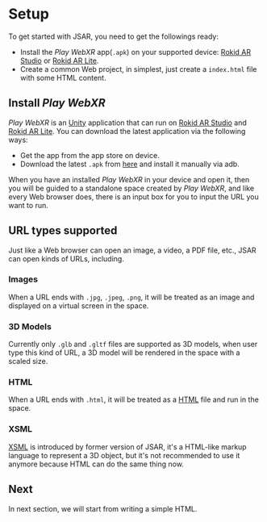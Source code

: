 
# Setup

To get started with JSAR, you need to get the followings ready:

- Install the _Play WebXR_ app(`.apk`) on your supported device: [Rokid AR Studio][] or [Rokid AR Lite][].
- Create a common Web project, in simplest, just create a `index.html` file with some HTML content.

[Rokid AR Studio]: https://arstudio.rokid.com/
[Rokid AR Lite]: https://arlite.rokid.com/

## Install _Play WebXR_

_Play WebXR_ is an [Unity][] application that can run on [Rokid AR Studio][] and [Rokid AR Lite][]. You can download the latest application via the following ways:

- Get the app from the app store on device.
- Download the latest `.apk` from [here](http://ar.rokidcdn.com/web-assets/yodaos-jsar/PlayWEBXR.apk) and install it manually via adb.

When you have an installed _Play WebXR_ in your device and open it, then you will be guided to a standalone space created by _Play WebXR_, and like every Web browser does, there is an input box for you to input the URL you want to run.

## URL types supported

Just like a Web browser can open an image, a video, a PDF file, etc., JSAR can open kinds of URLs, including.

### Images

When a URL ends with `.jpg`, `.jpeg`, `.png`, it will be treated as an image and displayed on a virtual screen in the space.

### 3D Models

Currently only `.glb` and `.gltf` files are supported as 3D models, when user type this kind of URL, a 3D model will be rendered in the space with a scaled size.

### HTML

When a URL ends with `.html`, it will be treated as a [HTML][] file and run in the space.

### XSML

[XSML][] is introduced by former version of JSAR, it's a HTML-like markup language to represent a 3D object, but it's not recommended to use it anymore because HTML can do the same thing now.

## Next

In next section, we will start from writing a simple HTML.

[Unity]: https://unity.com/
[HTML]: https://en.wikipedia.org/wiki/HTML
[XSML]: https://jsar.netlify.app/en-us/manual/0.2.1/basic-concepts/intro-xsml
